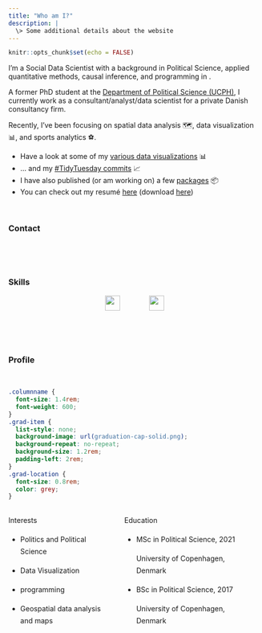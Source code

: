 ```yaml
---
title: "Who am I?"
description: |
  \> Some additional details about the website
---
```


```r
knitr::opts_chunk$set(echo = FALSE)
```

<!-- [text](link) -->

I'm a Social Data Scientist with a background in Political Science, applied quantitative methods, causal inference, and programming in <i class="fab fa-r-project"></i>.


A former PhD student at the <a href="https://politicalscience.ku.dk" target="_blank">Department of Political Science (UCPH)</a>, I currently work as a consultant/analyst/data scientist for a private Danish consultancy firm.

Recently, I've been focusing on spatial data analysis 🗺️, data visualization &#128202;, and sports analytics &#9917;.


* Have a look at some of my <a href="https://github.com/jvieroe/dataviz" target="_blank">various data visualizations</a> &#128202; 
* ... and my <a href="https://github.com/jvieroe/TidyTuesday" target="_blank"> #TidyTuesday commits</a> &#128200; 
* I have also published (or am working on) a few <i class="fab fa-r-project"></i> <a href=rpackages.html target="_blank">packages</a> &#128230;
* You can check out my resumé <a href="https://github.com/jvieroe/CV/blob/main/CV_JeppeVieroe.pdf" target="_blank"> here</a> (download [here](https://github.com/jvieroe/CV/raw/main/CV_JeppeVieroe.pdf))

<br>



### Contact

<br>

<div class="mylinks">
<p style="text-align: center;">
    <a href="https://github.com/jvieroe" target="_blank" class="fa fa-github" style="font-size:36px;"></a> &emsp;
    <a href="mailto:jvieroe@gmail.com" target="_blank" class="fa fa-envelope" style="font-size:36px;"></a> &emsp;
    <a href="https://www.linkedin.com/in/jeppe-vierø-028b4320b/" target="_blank" class="fa fa-linkedin-square" style="font-size:36px;"></a> &emsp;
    <a href="https://twitter.com/jvieroe" target="_blank" class="fa fa-twitter" style="font-size:36px;"></a>
</p>
</div>



### Skills



<div class="myskills">
<p style="text-align: center;">
    <i class="fab fa-r-project" style="font-size:36px;"></i> &emsp; &emsp; &emsp;
    <img src="logos/RStudio-Logo-Black.png" alt="" height="30"> &emsp; &emsp; &emsp;
    <img src="logos/stata_black.png" alt="" height="30">  &emsp; &emsp; &emsp;
    <i class="fab fa-html5" style="font-size:36px;"></i> 
</p>
<p style="text-align: center;">
    <i class="fab fa-git" style="font-size:36px;"></i> &emsp; &emsp; &emsp; 
    <i class="fab fa-github-square" style="font-size:36px;"></i> &emsp; &emsp; &emsp;
    <i class="fas fa-database" style="font-size:36px;"></i> &emsp; &emsp; &emsp;
    <i class="far fa-file-excel" style="font-size:36px;"></i> &emsp; &emsp; &emsp;
    <i class="fas fa-globe-africa" style="font-size:36px;"></i>
</p>
</div>


<br>





<!-- <div class="myskills"> -->
<!-- <p style="text-align: center;"> -->
<!--     <a href="https://www.r-project.org" target="_blank" class="fab fa-r-project"  style="font-size:36px;"></a>  -->
<!-- </p> -->
<!-- <p style="text-align: center;"> -->
<!--     <a href="https://www.r-project.org/"> <img src="logos/RStudio-Logo-Black.png" alt="" height="30"></a>  -->
<!-- </p> -->
<!-- <p style="text-align: center;"> -->
<!--     <a href="https://www.r-project.org/"> <img src="logos/stata_black.png" alt="" height="30"></a>  -->
<!-- </p> -->
<!-- </div> -->

<!-- <div class="myskills"> -->
<!-- <p style="text-align: center;"> -->
<!--     <i class="fab fa-r-project" style="font-size:36px;"></i> -->
<!-- </p> -->
<!-- <p style="text-align: center;"> -->
<!--     <img src="logos/RStudio-Logo-Black.png" alt="" height="30"> -->
<!-- </p> -->
<!-- <p style="text-align: center;"> -->
<!--     <img src="logos/stata_black.png" alt="" height="30"> -->
<!-- </p> -->
<!-- <p style="text-align: center;"> -->
<!--     <i class="fab fa-html5" style="font-size:36px;"></i> -->
<!-- </p> -->
<!-- </div> -->


### Profile

<br>

```css
.columnname {
  font-size: 1.4rem; 
  font-weight: 600;
}
.grad-item {
  list-style: none; 
  background-image: url(graduation-cap-solid.png); 
  background-repeat: no-repeat;  
  background-size: 1.2rem; 
  padding-left: 2rem;
}
.grad-location {
  font-size: 0.8rem;
  color: grey;
}
```


:::: {style="display: grid; grid-template-columns: 40% 50%; grid-column-gap: 30px; line-height: 1.5rem;"}

::: {}
<span class = "columnname"> Interests </span>

* Politics and Political Science

* Data Visualization

* <i class="fab fa-r-project"></i> programming

* Geospatial data analysis and maps

:::

::: {}
<span class = "columnname"> Education </span>

<ul>
 
<li class = "grad-item">   MSc in Political Science, 2021 <br>
<p class = "grad-location"> University of Copenhagen, Denmark </p> </li>
<li class = "grad-item">   BSc in Political Science, 2017 <br>
<p class = "grad-location"> University of Copenhagen, Denmark </p> 
</li>

</ul>
:::
::::








<!-- <a href="https://twitter.com/Vieroe"> <img src="https://img.shields.io/badge/Twitter-1d9bf0?style=flat&logo=twitter&labelColor=1d9bf0&logoColor=white" /> </a> <a href="mailto:jvieroe@gmail.com"> <img src="https://img.shields.io/badge/Gmail-orange?style=flat&logo=gmail&labelColor=orange&logoColor=white" /> </a> <a href="https://www.linkedin.com/in/jeppe-vier%C3%B8-028b4320b"> <img src="https://img.shields.io/badge/LinkedIn-0a66c2?style=flat&logo=linkedin&labelColor=0a66c2" /> </a> <a href="https://github.com/jvieroe"> <img src="https://img.shields.io/badge/GitHub-black?style=flat&logo=github&labelColor=black&logoColor=white" />  </a> <a href="https://jvieroe.github.io"> <img src="https://img.shields.io/badge/jvieroe.github.io-teal?style=flat&logo=github&labelColor=teal&logoColor=white" /> </a> -->

